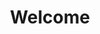 ---
title: Welcome
description: The Daxa Documentation provides an extensive learning resource for the Vulkan abstraction Layer Daxa and is meant as a reference for developers using it.
template: splash
editUrl: false
lastUpdated: false
hero:
  title: Daxa Documentation
  tagline: The Daxa Documentation provides an extensive learning resource for the Vulkan abstraction Layer Daxa and is meant as a reference for developers using it.
---
